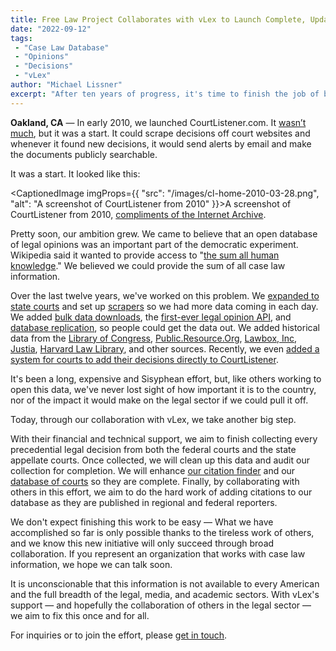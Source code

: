 ```yaml
---
title: Free Law Project Collaborates with vLex to Launch Complete, Updated, and Audited Open Case Law Database
date: "2022-09-12"
tags:
 - "Case Law Database"
 - "Opinions"
 - "Decisions"
 - "vLex"
author: "Michael Lissner"
excerpt: "After ten years of progress, it's time to finish the job of building a comprehensive, complete, and audited database of opinions. With vLex's support, we are going to make it a reality."
---
```



<p class="lead"><strong>Oakland, CA</strong> &mdash; In early 2010, we launched CourtListener.com. It <a href="/2010/03/13/designing-courtlistener/">wasn’t much</a>, but it was a start. It could scrape decisions off court websites and whenever it found new decisions, it would send alerts by email and make the documents publicly searchable.</p>

It was a start. It looked like this:

<CaptionedImage imgProps={{
  "src": "/images/cl-home-2010-03-28.png",
  "alt": "A screenshot of CourtListener from 2010"
}}>A screenshot of CourtListener from 2010, <a href="https://web.archive.org/web/20100328140211/http://courtlistener.com/ ">compliments of the Internet Archive</a>.</CaptionedImage>

Pretty soon, our ambition grew. We came to believe that an open database of legal opinions was an important part of the democratic experiment. Wikipedia said it wanted to provide access to "[the sum all human knowledge][w]." We believed we could provide the sum of all case law information.

Over the last twelve years, we've worked on this problem. We [expanded to state courts][state] and set up [scrapers][osts] so we had more data coming in each day. We added [bulk data downloads][dumps], the [first-ever legal opinion API][api], and [database replication][repl], so people could get the data out. We added historical data from the [Library of Congress][loc], [Public.Resource.Org][pro], [Lawbox, Inc][lb], [Justia][justia], [Harvard Law Library][lil], and other sources. Recently, we even [added a system for courts to add their decisions directly to CourtListener][dash].

It's been a long, expensive and Sisyphean effort, but, like others working to open this data, we've never lost sight of how important it is to the country, nor of the impact it would make on the legal sector if we could pull it off.

Today, through our collaboration with vLex, we take another big step.

With their financial and technical support, we aim to finish collecting every precedential legal decision from both the federal courts and the state appellate courts. Once collected, we will clean up this data and audit our collection for completion. We will enhance [our citation finder][eyecite] and our [database of courts][cdb] so they are complete. Finally, by collaborating with others in this effort, we aim to do the hard work of adding citations to our database as they are published in regional and federal reporters.

We don't expect finishing this work to be easy — What we have accomplished so far is only possible thanks to the tireless work of others, and we know this new initiative will only succeed through broad collaboration. If you represent an organization that works with case law information, we hope we can talk soon.

It is unconscionable that this information is not available to every American and the full breadth of the legal, media, and academic sectors. With vLex's support — and hopefully the collaboration of others in the legal sector — we aim to fix this once and for all.

For inquiries or to join the effort, please [get in touch][c].


[w]: https://en.wikipedia.org/wiki/Wikipedia:Prime_objective
[pro]: /2012/05/13/announcing-the-third-series-of-the-federal-reporter/
[lb]: /2013/10/30/lawbox/
[api]: /2013/11/19/free-law-project-unveils-api-for-american-opinions/
[dumps]: https://twitter.com/courtlistener/status/75782168000999426
[state]: /2014/08/12/courtlistener-and-juriscraper-now-support-all-state-courts-of-last-resort/
[repl]: https://www.courtlistener.com/help/api/replication/
[loc]: /2011/05/25/updated-scotus-dates
[eyecite]: /projects/eyecite/
[cdb]: /projects/courts-db/
[c]: /contact/
[dash]: /2022/08/02/maine-supreme-and-tennessee-workers-comp
[osts]: /open-source-tools/
[justia]: https://justia.com
[lil]: https://lil.law.harvard.edu/
